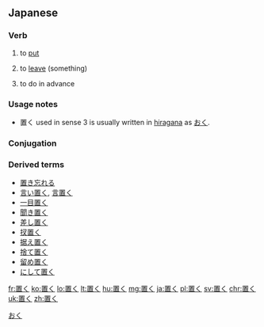 ==Japanese==
{{ja-kanjitab}}

===Verb===
{{ja-verb|type=1|おく}}

# to [[put]]
#: {{ja-usex|俺の机には'''置く'''な。|おれ の つくえ に は '''おく''' な。|Don't even think about '''putting''' it on my desk!}}
# to [[leave]] (something)
#: {{ja-usex|私を一人にして'''おいて'''ください。|わたし を ひとり に して '''おいて''' ください。|Please '''leave''' me alone.}}
# {{context|following a て-form verb|lang=ja}} to do in advance
#: {{ja-usex|目を開けて'''おく'''のよ。|め を あけて '''おく''' の よ。|Keep your eyes open.}}

===Usage notes===
* 置く used in sense 3 is usually written in [[hiragana]] as [[おく]].

===Conjugation===
{{ja-go-ku|お}}

===Derived terms===
* [[置き忘れる]]
* [[言い置く]], [[言置く]]
* [[一目置く]]
* [[聞き置く]]
* [[差し置く]]
* [[扠置く]]
* [[据え置く]]
* [[捨て置く]]
* [[留め置く]]
* [[にして置く]]

[[Category:1000 Japanese basic words|おく]]

[[fr:置く]]
[[ko:置く]]
[[lo:置く]]
[[lt:置く]]
[[hu:置く]]
[[mg:置く]]
[[ja:置く]]
[[pl:置く]]
[[sv:置く]]
[[chr:置く]]
[[uk:置く]]
[[zh:置く]]